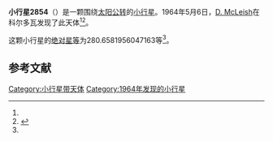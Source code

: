 {{Infobox planet
| bgcolour = #FFFFC0
| name = 2854 Rawson
| symbol = 
| image = 
| caption = 
| discovery = yes
| discovery_ref = 
| discoverer = [[D._McLeish|D. McLeish]]
| discovery_site = [[科尔多瓦|科尔多瓦]] 
| discovered = 1964年5月6日
| designations = yes
| mp_name = 
| named_after = 
| alt_names = 1964 JE/ 1931 DS / 1967 EN / 1971 ON / 1981 PS
| mp_category = [[主带小行星|主带小行星]]
| orbit_ref = <ref name="a">[http://ssd.jpl.nasa.gov/sbdb.cgi?sstr=2854 2854 Rawson] {{Wayback|url=http://ssd.jpl.nasa.gov/sbdb.cgi?sstr=2854 |date=20200820023514 }}，小行星數據庫瀏覽器（JPL Small-Body Database Browser）－[[美国国家航空航天局|美国国家航空航天局]]喷气推进实验室</ref>
| epoch = 2456400.5 (2013年4月18日更新)
| aphelion = {{convert|2.473305944146544|AU|km|3|abbr=on|lk=out}}
| perihelion = {{convert|1.93676546490279|AU|km|3|abbr=on}}
| semimajor = {{convert|2.205035704524667|AU|km|3|abbr=on}}
| eccentricity = 0.121662538
| period = 1195.974351 [[日|日]]<br />3.27[[儒略年|儒略年]]
| avg_speed = 
| inclination = 5.766351051684209
| asc_node = 292.3726711242045
| mean_anomaly = 
| arg_peri = 280.6581956047163
| satellites = 
| physical_characteristics = yes
| dimensions = 
| mass = 
| density = 
| surface_grav = 
| escape_velocity = 
| sidereal_day = 
| axial_tilt = 
| pole_ecliptic_lat = 
| pole_ecliptic_lon = 
| albedo = 
| temperatures= 
| temp_name1 = 
| mean_temp_1 = 
| max_temp_1 = 
| temp_name2 = 
| max_temp_2 = 
| spectral_type = 
| abs_magnitude = 280.6581956047163
}}

'''小行星2854'''（{{lang-en|2854 Rawson}}）是一颗围绕[[太阳|太阳]][[公转|公转]]的[[小行星|小行星]]。1964年5月6日，[[D._McLeish|D. McLeish]]在科尔多瓦发现了此天体<ref name="a" /><ref>{{cite news|title=小行星列表|url=http://cfa-www.harvard.edu/iau/lists/NumberedMPs.txt|accessdate=2013-07-08|newspaper=哈佛大学|archive-date=2008-05-17|archive-url=https://web.archive.org/web/20080517010638/http://cfa-www.harvard.edu/iau/lists/NumberedMPs.txt|dead-url=no}}</ref>。

这颗小行星的[[绝对星等|绝对星等]]为280.6581956047163等<ref name="a" />。

==参考文献==
{{reflist}}
{{Minor Planet Number|[[小行星2853|小行星2853]]|[[小行星2855|小行星2855]]}}

{{小天体}}

[[Category:小行星带天体|Category:小行星带天体]]
[[Category:1964年发现的小行星|Category:1964年发现的小行星]]

{{asteroid-stub}}
